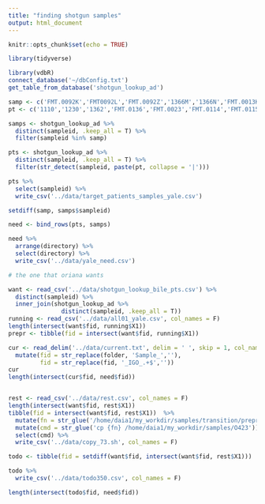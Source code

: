 ```yaml
---
title: "finding shotgun samples"
output: html_document
---
```


```r
knitr::opts_chunk$set(echo = TRUE)
```

```r
library(tidyverse)
```

```r
library(vdbR)
connect_database('~/dbConfig.txt')
get_table_from_database('shotgun_lookup_ad')

samp <- c('FMT.0092K','FMT0092L','FMT.0092Z','1366M','1366N','FMT.0013K','FMT.0013L','1105J','1105U','628M')
pt <- c('1110','1230','1362','FMT.0136','FMT.0023','FMT.0114','FMT.0115','FMT.0217')
```

```r
samps <- shotgun_lookup_ad %>% 
  distinct(sampleid, .keep_all = T) %>% 
  filter(sampleid %in% samp)

pts <- shotgun_lookup_ad %>% 
  distinct(sampleid, .keep_all = T) %>% 
  filter(str_detect(sampleid, paste(pt, collapse = '|')))

pts %>% 
  select(sampleid) %>% 
  write_csv('../data/target_patients_samples_yale.csv')

setdiff(samp, samps$sampleid)

need <- bind_rows(pts, samps)

need %>% 
  arrange(directory) %>% 
  select(directory) %>% 
  write_csv('../data/yale_need.csv')
```

```r
# the one that oriana wants

want <- read_csv('../data/shotgun_lookup_bile_pts.csv') %>% 
  distinct(sampleid) %>% 
  inner_join(shotgun_lookup_ad %>% 
               distinct(sampleid, .keep_all = T))
running <- read_csv('../data/all01_yale.csv', col_names = F)
length(intersect(want$fid, running$X1))
prepr <- tibble(fid = intersect(want$fid, running$X1))
```


```r
cur <- read_delim('../data/current.txt', delim = ' ', skip = 1, col_names = c('folder')) %>% 
  mutate(fid = str_replace(folder, 'Sample_',''),
         fid = str_replace(fid, '_IGO_.+$',''))
cur
length(intersect(cur$fid, need$fid))


rest <- read_csv('../data/rest.csv', col_names = F)
length(intersect(want$fid, rest$X1))
tibble(fid = intersect(want$fid, rest$X1))  %>% 
  mutate(fn = str_glue('/home/daia1/my_workdir/samples/transition/preprocessing/01_processing/05_sync/{fid}_knead_cat.fastq.gz')) %>% 
  mutate(cmd = str_glue('cp {fn} /home/daia1/my_workdir/samples/O423')) %>% 
  select(cmd) %>% 
  write_csv('../data/copy_73.sh', col_names = F)

todo <- tibble(fid = setdiff(want$fid, intersect(want$fid, rest$X1)))

todo %>% 
  write_csv('../data/todo350.csv', col_names = F)

length(intersect(todo$fid, need$fid)) 
```

